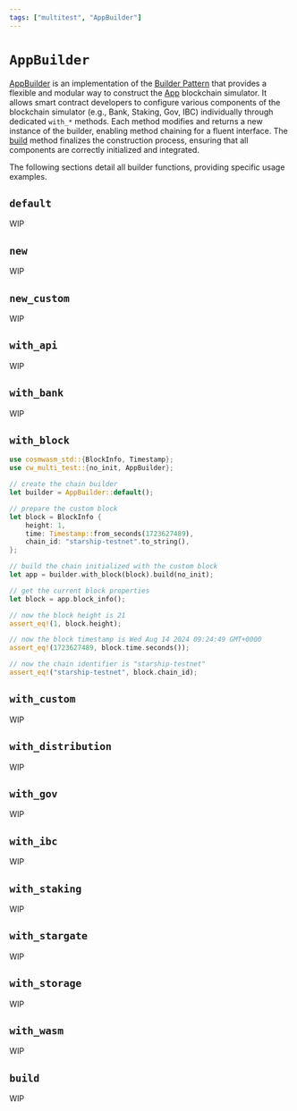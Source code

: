 ```yaml
---
tags: ["multitest", "AppBuilder"]
---
```


[AppBuilder]: https://docs.rs/cw-multi-test/latest/cw_multi_test/struct.AppBuilder.html
[Builder Pattern]: https://en.wikipedia.org/wiki/Builder_pattern

# `AppBuilder`

[AppBuilder] is an implementation of the [Builder Pattern] that provides a flexible and modular way to
construct the [App](app) blockchain simulator. It allows smart contract developers to configure various
components of the blockchain simulator (e.g., Bank, Staking, Gov, IBC) individually through dedicated
`with_*` methods. Each method modifies and returns a new instance of the builder, enabling method chaining
for a fluent interface. The [build](#build) method finalizes the construction process, ensuring that
all components are correctly initialized and integrated.

The following sections detail all builder functions, providing specific usage examples.

## `default`

WIP

## `new`

WIP

## `new_custom`

WIP

## `with_api`

WIP

## `with_bank`

WIP

## `with_block`

```rust showLineNumbers {15} /with_block/
use cosmwasm_std::{BlockInfo, Timestamp};
use cw_multi_test::{no_init, AppBuilder};

// create the chain builder
let builder = AppBuilder::default();

// prepare the custom block
let block = BlockInfo {
    height: 1,
    time: Timestamp::from_seconds(1723627489),
    chain_id: "starship-testnet".to_string(),
};

// build the chain initialized with the custom block
let app = builder.with_block(block).build(no_init);

// get the current block properties
let block = app.block_info();

// now the block height is 21
assert_eq!(1, block.height);

// now the block timestamp is Wed Aug 14 2024 09:24:49 GMT+0000
assert_eq!(1723627489, block.time.seconds());

// now the chain identifier is "starship-testnet"
assert_eq!("starship-testnet", block.chain_id);
```

## `with_custom`

WIP

## `with_distribution`

WIP

## `with_gov`

WIP

## `with_ibc`

WIP

## `with_staking`

WIP

## `with_stargate`

WIP

## `with_storage`

WIP

## `with_wasm`

WIP

## `build`

WIP
